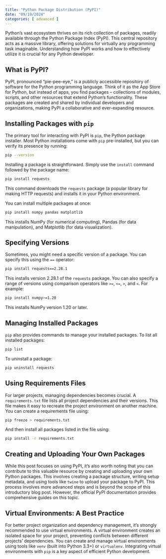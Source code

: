 ```yaml
---
title: "Python Package Distribution (PyPI)"
date: "09/19/2024"
categories: [ advanced ]
---
```



Python's vast ecosystem thrives on its rich collection of packages, readily available through the Python Package Index (PyPI).  This central repository acts as a massive library, offering solutions for virtually any programming task imaginable.  Understanding how PyPI works and how to effectively utilize it is crucial for any Python developer.

## What is PyPI?

PyPI, pronounced "pie-pee-eye," is a publicly accessible repository of software for the Python programming language.  Think of it as the App Store for Python, but instead of apps, you find packages – collections of modules, scripts, and other resources that extend Python's functionality.  These packages are created and shared by individual developers and organizations, making PyPI a collaborative and ever-expanding resource.


## Installing Packages with `pip`

The primary tool for interacting with PyPI is `pip`, the Python package installer.  Most Python installations come with `pip` pre-installed, but you can verify its presence by running:

```bash
pip --version
```

Installing a package is straightforward.  Simply use the `install` command followed by the package name:

```bash
pip install requests
```

This command downloads the `requests` package (a popular library for making HTTP requests) and installs it in your Python environment.

You can install multiple packages at once:

```bash
pip install numpy pandas matplotlib
```

This installs NumPy (for numerical computing), Pandas (for data manipulation), and Matplotlib (for data visualization).

## Specifying Versions

Sometimes, you might need a specific version of a package.  You can specify this using the `==` operator:

```bash
pip install requests==2.28.1
```

This installs version 2.28.1 of the `requests` package. You can also specify a range of versions using comparison operators like `>=`, `<=`, `>`, and `<`.  For example:

```bash
pip install numpy>=1.20
```

This installs NumPy version 1.20 or later.


##  Managing Installed Packages

`pip` also provides commands to manage your installed packages. To list all installed packages:

```bash
pip list
```

To uninstall a package:

```bash
pip uninstall requests
```


##  Using Requirements Files

For larger projects, managing dependencies becomes crucial.  A `requirements.txt` file lists all project dependencies and their versions.  This file makes it easy to recreate the project environment on another machine.  You can create a requirements file using:

```bash
pip freeze > requirements.txt
```

And then install all packages listed in the file using:

```bash
pip install -r requirements.txt
```


##  Creating and Uploading Your Own Packages

While this post focuses on using PyPI, it's also worth noting that you can contribute to this valuable resource by creating and uploading your own Python packages. This involves creating a package structure, writing setup metadata, and using tools like `twine` to upload your package to PyPI.  This process involves more advanced steps and is beyond the scope of this introductory blog post.  However, the official PyPI documentation provides comprehensive guides on this topic.


## Virtual Environments: A Best Practice

For better project organization and dependency management, it's strongly recommended to use virtual environments.  A virtual environment creates an isolated space for your project, preventing conflicts between different projects' dependencies. You can create and manage virtual environments using tools like `venv` (built into Python 3.3+) or `virtualenv`.  Integrating virtual environments with `pip` is a key aspect of efficient Python development.

